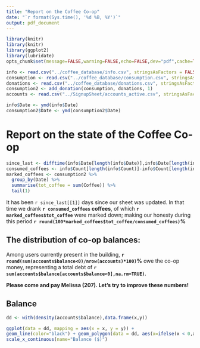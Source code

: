 ```yaml
---
title: "Report on the Coffee Co-op"
date: "`r format(Sys.time(), '%d %B, %Y')`"
output: pdf_document
---
```


```r
library(knitr)
library(knitr)
library(ggplot2)
library(lubridate)
opts_chunk$set(message=FALSE,warning=FALSE,echo=FALSE,dev="pdf",cache=TRUE)

info <- read.csv("../coffee_database/info.csv", stringsAsFactors = FALSE)
consumption <- read.csv("../coffee_database/consumption.csv", stringsAsFactors = FALSE)
donations <- read.csv("../coffee_database/donations.csv", stringsAsFactors = FALSE)
consumption2 <- add_donation(consumption, donations, 1)
accounts <- read.csv("../SignupSheet/accounts_active.csv", stringsAsFactors = FALSE)

info$Date <- ymd(info$Date)
consumption2$Date <- ymd(consumption2$Date)
```

# Report on the state of the Coffee Co-op
```r
since_last <- difftime(info$Date[length(info$Date)],info$Date[length(info$Date)-1],units="days")
consumed_coffees <- info$Count[length(info$Count)]-info$Count[length(info$Count)-1]
marked_coffees <- consumption2 %>%
  group_by(Date) %>%
  summarise(tot_coffee = sum(Coffee)) %>%
  tail(1)
```

It has been `r since_last[[1]]` days since our sheet was updated. In that time we drank **`r consumed_coffees` coffees**, of which **`r marked_coffees$tot_coffee`** were marked down; making our honesty during this period **`r round(100*marked_coffees$tot_coffee/consumed_coffees)`%**

## The distribution of co-op balances:
Among users currently present in the building, **`r round(sum(accounts$balance<0)/nrow(accounts)*100)`%** owe the co-op money, representing a total debt of **`r sum(accounts$balance[accounts$balance<0],na.rm=TRUE)`**.

**Please come and pay Melissa (207).  Let's try to improve these numbers!**

## Balance 


```r
dd <- with(density(accounts$balance),data.frame(x,y))

ggplot(data = dd, mapping = aes(x = x, y = y)) +
geom_line(color="black") + geom_polygon(data = dd, aes(x=ifelse(x < 0,x,0), y=y))+scale_y_continuous(limits = c(0,max(dd$y)), name="Density") +
scale_x_continuous(name="Balance ($)")

```